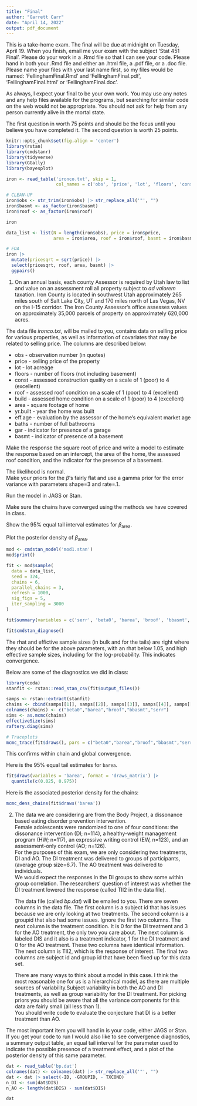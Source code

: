 ```yaml
---
title: "Final"
author: "Garrett Carr"
date: "April 14, 2022"
output: pdf_document
---
```


This is a take-home exam.  The final will be due at midnight on Tuesday, April
19.  When you finish, email
me your exam with the subject ‘Stat 451 Final’. Please
do your work in a .Rmd file so that I can see your code.  Please hand in both your .Rmd file and either an .html
file, a .pdf file, or a .doc file.  Please name your files with your last name first, so my files would be named:
'FellinghamFinal.Rmd' and 'FellinghamFinal.pdf', 'FellinghamFinal.html' or
'FellinghamFinal.doc'.

As always, I expect your final to be your own work.  You may use any notes and any help files available
for the programs, but searching for similar code on the web would not be appropriate.  You should not
ask for help from any person currently alive in the mortal state.

The first question in worth 75 points and should be the focus until you believe you have 
completed it.  The second question is worth 25 points.


```r
knitr::opts_chunk$set(fig.align = 'center')
library(rstan)
library(cmdstanr)
library(tidyverse)
library(GGally)
library(bayesplot)

iron <- read_table('ironco.txt', skip = 1, 
                   col_names = c('obs', 'price', 'lot', 'floors', 'const', 'roof', 'build', 'area', 'yr.built', 'eff.age', 'baths', 'gar', 'basmt'))

# CLEAN-UP
iron$obs <- str_trim(iron$obs) |> str_replace_all('"', "")
iron$basmt <- as_factor(iron$basmt)
iron$roof <- as_factor(iron$roof)

iron

data_list <- list(N = length(iron$obs), price = iron$price, 
                  area = iron$area, roof = iron$roof, basmt = iron$basmt)

# EDA
iron |> 
  mutate(pricesqrt = sqrt(price)) |> 
  select(pricesqrt, roof, area, basmt) |> 
  ggpairs()
```

1. On an annual basis, each county Assessor is required by Utah law to list and value on an assessment roll all property subject to *ad valorem* taxation. 
  Iron County is located in southwest Utah approximately 265 miles south of Salt Lake City, UT and 170 miles north of Las Vegas, NV on the I-15 corridor. 
  The Iron County Assessor’s office assesses values on approximately 35,000 parcels of property on approximately 620,000 acres.

  The data file *ironco.txt*, will be mailed to you, contains data on selling price for various properties, as well
  as information of covariates that may be related to selling price.  The columns are described below:

  * obs - observation number (in quotes)
  * price - selling price of the property
  * lot - lot acreage
  * floors - number of floors (not including basement)
  * const - assessed construction quality on a scale of 1 (poor) to 4 (excellent)
  * roof - assessed roof condition on a scale of 1 (poor) to 4 (excellent)
  * build - assessed home condition on a scale of 1 (poor) to 4 (excellent)
  * area - square footage of home
  * yr.built - year the home was built
  * eff.age - evaluation by the assessor of the home's equivalent market age
  * baths - number of full bathrooms
  * gar - indicator for presence of a garage
  * basmt - indicator of presence of a basement

  Make the response the square root of price and write a model to 
  estimate the response based on an intercept, 
  the area of the home, 
  the assessed roof condition, 
  and the indicator for the presence of a basement.

  The likelihood is normal.  
  Make your priors for the $\beta$'s fairly flat and use a gamma prior for the
  error variance with parameters shape=3 and rate=.1.

  Run the model in JAGS or Stan.

  Make sure the chains have converged using the methods we have covered in class.  

  Show the 95\% equal tail interval estimates for $\beta_\text{area}$.  

  Plot the posterior density of $\beta_\text{area}$.
  
```r
mod <- cmdstan_model('mod1.stan')
mod$print()
```
  
```r
fit <- mod$sample(
  data = data_list,
  seed = 324,
  chains = 6,
  parallel_chains = 3,
  refresh = 1000,
  sig_figs = 5,
  iter_sampling = 3000
)

fit$summary(variables = c('serr', 'beta0', 'barea', 'broof', 'bbasmt', 'lp__'))

fit$cmdstan_diagnose()
```
  The rhat and effictive sample sizes (in bulk and for the tails) are 
  right where they should be for the above parameters, 
  with an rhat below 1.05, and high effective sample sizes, including for the
  log-probability. 
  This indicates convergence.  
  
  Below are some of the diagnostics we did in class:
  

```r
library(coda)
stanfit <- rstan::read_stan_csv(fit$output_files())

samps <- rstan::extract(stanfit)
chains <- cbind(samps[[1]], samps[[2]], samps[[3]], samps[[4]], samps[[5]])
colnames(chains) <- c("beta0","barea","broof","bbasmt","serr")
sims <- as.mcmc(chains)
effectiveSize(sims)
raftery.diag(sims)

# Traceplots
mcmc_trace(fit$draws(), pars = c("beta0","barea","broof","bbasmt","serr"))
```
  
  This confirms within chain and global convergence.
  
  Here is the 95% equal tail estimates for `barea`.
  
```r
fit$draws(variables = 'barea', format = 'draws_matrix') |> 
  quantile(c(0.025, 0.975))
```
  
  Here is the associated posterior density for the chains:
```r
mcmc_dens_chains(fit$draws('barea'))
```
  

2. The data we are considering are from the Body Project, a dissonance based eating disorder prevention intervention.  
   Female adolescents were randomized to one of four conditions: the dissonance intervention (DI; n=114), 
   a healthy-weight management program (HW; n=117), 
   an expressive writing control (EW, n=123),
   and an assessment-only control (AO; n=126).  
   For the purposes of this exam, we are only considering two treatments, DI and AO. The DI treatment was delivered to groups of participants, 
   (average group size=6.7). The AO treatment was delivered to individuals.  
   We would expect the responses in the DI groups to show some
within group correlation.  The researchers' question of interest was whether the DI treatment lowered the response (called TII2 in the data file).  

   The data file (called *bp.dat*) will be emailed to you.  There are seven columns in the data file.  The first column is a subject id that has issues because we are only looking at two treatments.  The second column is a groupid that also had some issues.
   Ignore the first two columns.  The next column is the treatment condition.  It is 0 for the DI treatment and 3 for the AO treatment, the only two you care about.
   The next column is labeled DIS and it also is a treatment indicator, 1 for the DI treatment and 0 for the AO treatment.
   These two columns have identical information.
   The next column is TII2, which is the response of interest.  The final two columns are subject id and group id that have been fixed up for this data set.

   There are many ways to think about a model in this case.  I think the most reasonable one for us is a hierarchical model, as there are multiple sources of variability.Subject variability in both the AO and DI treatments, as well as group variability for the DI treatment.
   For picking priors you should be aware that all the variance components for this data are fairly small (all less than 1).  
   You should write code to evaluate the conjecture that DI is a better treatment than AO.

  The most important item you will hand in is your code, either JAGS or Stan. 
  If you get your code to run I would also like to see 
  convergence diagnostics, 
  a summary output table, 
  an equal tail interval for the parameter used to indicate the possible presence of a treatment effect, 
  and a plot of the posterior density of this same parameter.

```r
dat <- read_table('bp.dat')
colnames(dat) <- colnames(dat) |> str_replace_all('"', "")
dat <- dat |> select(-ID, -GROUPID, - TXCOND)
n_DI <- sum(dat$DIS)
n_AO <- length(dat$DIS) - sum(dat$DIS)

dat
```

